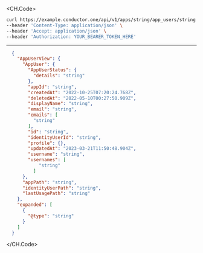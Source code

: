 
<CH.Code>
```bash Example Request
curl https://example.conductor.one/api/v1/apps/string/app_users/string \
--header 'Content-Type: application/json' \
--header 'Accept: application/json' \
--header 'Authorization: YOUR_BEARER_TOKEN_HERE'
```
---

```json Example Response
  {
    "AppUserView": {
      "AppUser": {
        "AppUserStatus": {
          "details": "string"
        },
        "appId": "string",
        "createdAt": "2022-10-25T07:20:24.768Z",
        "deletedAt": "2022-05-10T00:27:50.909Z",
        "displayName": "string",
        "email": "string",
        "emails": [
          "string"
        ],
        "id": "string",
        "identityUserId": "string",
        "profile": {},
        "updatedAt": "2023-03-21T11:50:48.904Z",
        "username": "string",
        "usernames": [
            "string"
          ]
      },
      "appPath": "string",
      "identityUserPath": "string",
      "lastUsagePath": "string"
    },
    "expanded": [
      {
        "@type": "string"
      }
    ]
  }
```
</CH.Code>

